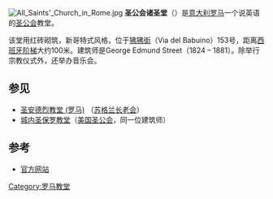 [[File:All_Saints'_Church_in_Rome.jpg|thumb]]
'''圣公会诸圣堂'''（{{lang-it|Chiesa di Ognissanti}}）是[[意大利|意大利]][[罗马|罗马]]一个说英语的[[圣公会|圣公会]]教堂。

该堂用红砖砌筑，新哥特式风格，位于[[狒狒街|狒狒街]]（Via del Babuino）153号，距离[[西班牙阶梯|西班牙阶梯]]大约100米。建筑师是George Edmund Street（1824 – 1881）。除举行宗教仪式外，还举办音乐会。

== 参见 ==
*[[圣安德烈教堂_(罗马)|圣安德烈教堂 (罗马)]] （[[苏格兰长老会|苏格兰长老会]]）
*[[城内圣保罗教堂|城内圣保罗教堂]]（[[美国圣公会|美国圣公会]]，同一位建筑师）

== 参考 ==
*[https://web.archive.org/web/20070928203331/http://www.allsaintsrome.org/index.html 官方网站]
{{coord|41.9083|12.4789|type:landmark_region:IT|display=title}}
{{罗马地标}}
[[Category:罗马教堂|Category:罗马教堂]]
{{church-stub}}